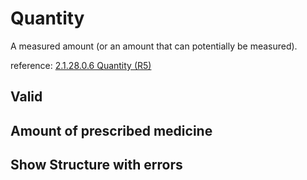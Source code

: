 

<Meta of={Stories}/>

# Quantity

A measured amount (or an amount that can potentially be measured).

reference: [2.1.28.0.6 Quantity (R5)](http://hl7.org/fhir/R5/datatypes.html#quantity)

## Valid
<Canvas of={Stories.DisplayableTime}/>


## Amount of prescribed medicine
<Canvas of={Stories.AmountOfPrescribedMedicine}/>

## Show Structure with errors
<Canvas of={Stories.ShowStructWithErrors}/>
